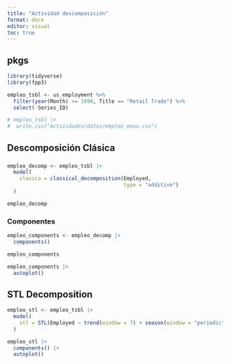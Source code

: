```yaml
---
title: "Actividad descomposición"
format: docx
editor: visual
toc: true
---
```


## pkgs

```r
library(tidyverse)
library(fpp3)
```

```r
empleo_tsbl <- us_employment %>%
  filter(year(Month) >= 1990, Title == "Retail Trade") %>%
  select(-Series_ID)

# empleo_tsbl |>
#  write.csv("Actividades/datos/empleo_eeuu.csv")
```

## Descomposición Clásica

### 

```r
empleo_decomp <- empleo_tsbl |>
  model(
    clasica = classical_decomposition(Employed,
                                      type = "additive")
  )

empleo_decomp
```

### Componentes

```r
empleo_components <- empleo_decomp |> 
  components()

empleo_components
```

```r
empleo_components |> 
  autoplot()
```

## STL Decomposition

```r
empleo_stl <- empleo_tsbl |> 
  model(
    stl = STL(Employed ~ trend(window = 7) + season(window = "periodic"))
  )

empleo_stl |> 
  components() |> 
  autoplot()
```
